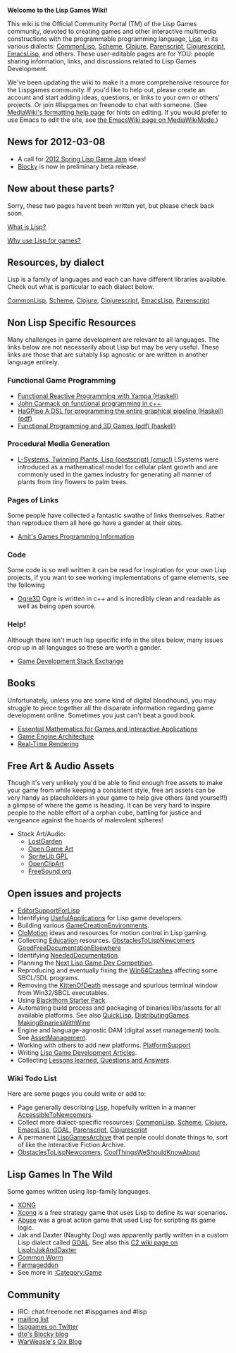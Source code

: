 '''Welcome to the Lisp Games Wiki!'''

This wiki is the Official Community Portal (TM) of the Lisp Games community, devoted to creating games and other interactive multimedia constructions with the programmable programming language, [[Lisp]], in its various dialects: [[CommonLisp]], [[Scheme]], [[Clojure]], [[Parenscript]], [[Clojurescript]], [[EmacsLisp]], and others. These user-editable pages are for YOU: people sharing information, links, and discussions related to Lisp Games Development.

We've been updating the wiki to make it a more comprehensive resource for the Lispgames community. If you'd like to help out, please create an account and start adding ideas, questions, or links to your own or others' projects. Or join #lispgames on freenode to chat with someone. (See [http://www.mediawiki.org/wiki/Help:Formatting MediaWiki's formatting help page] for hints on editing. If you would prefer to use Emacs to edit the site, see [http://www.emacswiki.org/emacs/MediaWikiMode the EmacsWiki page on MediaWikiMode.])

== News for 2012-03-08 ==

* A call for [[2012 Spring Lisp Game Jam]] ideas!
* [[Blocky]] is now in preliminary beta release.

== New about these parts? == 
Sorry, these two pages havent been written yet, but please check back soon.

[[What is Lisp?]]

[[Why use Lisp for games?]]

== Resources, by dialect ==

Lisp is a family of languages and each can have different libraries available. Check out what is particular to each dialect below.

[[CommonLisp]], [[Scheme]], [[Clojure]], [[Clojurescript]], [[EmacsLisp]], [[Parenscript]]

== Non Lisp Specific Resources == 

Many challenges in game development are relevant to all languages. The links below are not necessarily about Lisp but may be very useful.
These links are those that are suitably lisp agnostic or are written in another language entirely.

=== Functional Game Programming ===
* [http://www.haskell.org/haskellwiki/Yampa Functional Reactive Programming with Yampa (Haskell)]
* [http://www.altdevblogaday.com/2012/04/26/functional-programming-in-c/ John Carmack on functional programming in c++]
* [http://www.idt.mdh.se/utbildning/exjobb/files/TR0811.pdf HaGPipe A DSL for programming the entire graphical pipeline (Haskell) (pdf)]
* [http://www.cse.unsw.edu.au/~pls/thesis/munc-thesis.pdf Functional Programming and 3D Games (pdf) (haskell)]

=== Procedural Media Generation  ===
* [http://www.ii.uib.no/~knute/lsystems/lsystems.final.ps.gz L-Systems, Twinning Plants, Lisp (postscript) (cmucl)] LSystems were introduced as a mathematical model for cellular plant growth and are commonly used in the games industry for generating all manner of plants from tiny flowers to palm trees.

=== Pages of Links ===
Some people have collected a fantastic swathe of links themselves. Rather than reproduce them all here go have a gander at their sites.
* [http://www-cs-students.stanford.edu/~amitp/gameprog.html Amit's Games Programming Information]

=== Code ===
Some code is so well written it can be read for inspiration for your own Lisp projects, if you want to see working implementations of game elements, see the following
* [http://www.ogre3d.org/ Ogre3D] Ogre is written in c++ and is incredibly clean and readable as well as being open source.

=== Help! ===
Although there isn't much lisp specific info in the sites below, many issues crop up in all languages so these are worth a gander.
* [http://gamedev.stackexchange.com/ Game Development Stack Exchange]

== Books ==
Unfortunately, unless you are some kind of digital bloodhound, you may struggle to piece together all the disparate information regarding game development online. Sometimes you just can't beat a good book.

* [http://www.amazon.com/Essential-Mathematics-Interactive-Applications-Edition/dp/0123742978 Essential Mathematics for Games and Interactive Applications]
* [http://www.amazon.com/Game-Engine-Architecture-Jason-Gregory/dp/1568814135 Game Engine Architecture]
* [http://www.amazon.com/Real-Time-Rendering-Third-Edition-Akenine-Moller/dp/1568814240 Real-Time Rendering]

== Free Art & Audio Assets ==
Though it's very unlikely you'd be able to find enough free assets to make your game from while keeping a consistent style, free art assets can be very handy as placeholders in your game to help give others (and yourself!) a glimpse of where the game is heading. It can be very hard to inspire people to the noble effort of a orphan cube, battling for justice and vengeance against the hoards of malevolent spheres!

* Stock Art/Audio: 
** [http://lostgarden.com/labels/free%20game%20graphics.html LostGarden]
** [http://opengameart.org Open Game Art]
** [http://www.flyingyogi.com/fun/spritelib.html SpriteLib GPL]
** [http://openclipart.org/tags/game OpenClipArt]
** [http://www.freesound.org/ FreeSound.org]

== Open issues and projects == 

* [[EditorSupportForLisp]] 
* Identifying [[UsefulApplications]] for Lisp game developers.
* Building various [[GameCreationEnvironments]].
* [[CloMotion]] ideas and resources for motion control in Lisp gaming.
* Collecting [[Education]] resources. [[ObstaclesToLispNewcomers]] [[GoodFreeDocumentationElsewhere]]
* Identifying [[NeededDocumentation]].
* Planning the [[Next Lisp Game Dev Competition]].
* Reproducing and eventually fixing the [[Win64Crashes]] affecting some SBCL/SDL programs. 
* Removing the [[KittenOfDeath]] message and spurious terminal window from Win32/SBCL executables.
* Using [http://code.google.com/p/blackthorn-engine/wiki/BlackthornStarterPack Blackthorn Starter Pack].
* Automating build process and packaging of binaries/libs/assets for all available platforms. See also [[QuickLisp]], [[DistributingGames]]. [[MakingBinariesWithWine]]
* Engine and language-agnostic DAM (digital asset management) tools. See [[AssetManagement]].
* Working with others to add new platforms. [[PlatformSupport]]
* Writing [[Articles| Lisp Game Development Articles]].
* Collecting [[Lessons Learned|Lessons learned, Questions and Answers]].

=== Wiki Todo List ===

Here are some pages you could write or add to: 

* Page generally describing [[Lisp]], hopefully written in a manner [[AccessibleToNewcomers]].
* Collect more dialect-specific resources: [[CommonLisp]], [[Scheme]], [[Clojure]], [[EmacsLisp]], [[GOAL]], [[Parenscript]], [[Clojurescript]] 
* A permanent [[LispGamesArchive]] that people could donate things to, sort of like the Interactive Fiction Archive.
* [[ObstaclesToLispNewcomers]], [[CoolThingsWeShouldKnowAbout]]

== Lisp Games In The Wild ==
Some games written using lisp-family languages.

* [http://dto.github.com/notebook/xong.html XONG]
* [http://sourceware.org/xconq/ Xconq] is a free strategy game that uses Lisp to define its war scenarios.
* [http://en.wikipedia.org/wiki/Abuse_%28video_game%29 Abuse] was a great action game that used Lisp for scripting its game logic.
* Jak and Daxter (Naughty Dog) was apparently partly written in a custom Lisp dialect called [http://en.wikipedia.org/wiki/Game_Oriented_Assembly_Lisp GOAL]. See also this [http://c2.com/cgi/wiki?LispInJakAndDaxter C2 wiki page on LispInJakAndDaxter]
* [[Common Worm]]
* [[Farmageddon]]
* See more in [[:Category:Game]]

== Community ==

* IRC: chat.freenode.net #lispgames and #lisp
* [http://common-lisp.net/mailman/listinfo/lisp-game-dev mailing list]
* [http://twitter.com/lispgames lispgames on Twitter]
* [http://blocky.io/blog dto's Blocky blog]
* [http://lisp-qix.blogspot.com// WarWeasle's Qix Blog]